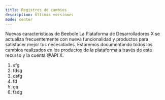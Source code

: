 ```yaml
---
title: Registros de cambios
description: Últimas versiones
mode: center
---
```


<Update label="06/02/2025" description>
  Nuevas características de Beebole
</Update>

<Update label="06/02/2025" description>
  La Plataforma de Desarrolladores X se actualiza frecuentemente con nueva funcionalidad y productos para satisfacer mejor tus necesidades. Estaremos documentando todos los cambios realizados en los productos de la plataforma a través de este recurso y la cuenta @API X.

  1. sfg
  2. fdsg
  3. dsfg
  4. fd
  5. gq
  6. fsdg
</Update>
